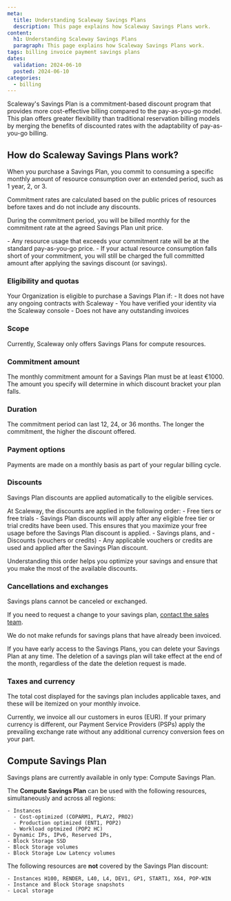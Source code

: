 ```yaml
---
meta:
  title: Understanding Scaleway Savings Plans
  description: This page explains how Scaleway Savings Plans work.
content:
  h1: Understanding Scaleway Savings Plans
  paragraph: This page explains how Scaleway Savings Plans work.
tags: billing invoice payment savings plans
dates:
  validation: 2024-06-10
  posted: 2024-06-10
categories:
  - billing
---
```


Scaleway's Savings Plan is a commitment-based discount program that provides more cost-effective billing compared to the pay-as-you-go model. This plan offers greater flexibility than traditional reservation billing models by merging the benefits of discounted rates with the adaptability of pay-as-you-go billing.

## How do Scaleway Savings Plans work?

When you purchase a Savings Plan, you commit to consuming a specific monthly amount of resource consumption over an extended period, such as 1 year, 2, or 3.

<Message type="note">
  Commitment rates are calculated based on the public prices of resources before taxes and do not include any discounts.
</Message>

During the commitment period, you will be billed monthly for the commitment rate at the agreed Savings Plan unit price.

<Message type="important">
  - Any resource usage that exceeds your commitment rate will be at the standard pay-as-you-go price.
  - If your actual resource consumption falls short of your commitment, you will still be charged the full committed amount after applying the savings discount (or savings).
</Message>

### Eligibility and quotas

Your Organization is eligible to purchase a Savings Plan if:
    - It does not have any ongoing contracts with Scaleway
    - You have verified your identity via the Scaleway console
    - Does not have any outstanding invoices

### Scope

Currently, Scaleway only offers Savings Plans for compute resources.

### Commitment amount

The monthly commitment amount for a Savings Plan must be at least €1000. The amount you specify will determine in which discount bracket your plan falls.

### Duration

The commitment period can last 12, 24, or 36 months. The longer the commitment, the higher the discount offered.

### Payment options

Payments are made on a monthly basis as part of your regular billing cycle.

### Discounts

Savings Plan discounts are applied automatically to the eligible services.

At Scaleway, the discounts are applied in the following order:
    - Free tiers or free trials - Savings Plan discounts will apply after any eligible free tier or trial credits have been used. This ensures that you maximize your free usage before the Savings Plan discount is applied.
    - Savings plans, and
    - Discounts (vouchers or credits) - Any applicable vouchers or credits are used and applied after the Savings Plan discount.

Understanding this order helps you optimize your savings and ensure that you make the most of the available discounts.

### Cancellations and exchanges

Savings plans cannot be canceled or exchanged.

If you need to request a change to your savings plan, [contact the sales team](https://www.scaleway.com/en/contact-sales/).

We do not make refunds for savings plans that have already been invoiced.

<Message type="important">
  If you have early access to the Savings Plans, you can delete your Savings Plan at any time. The deletion of a savings plan will take effect at the end of the month, regardless of the date the deletion request is made.
</Message>

### Taxes and currency

The total cost displayed for the savings plan includes applicable taxes, and these will be itemized on your monthly invoice.

Currently, we invoice all our customers in euros (EUR). If your primary currency is different, our Payment Service Providers (PSPs) apply the prevailing exchange rate without any additional currency conversion fees on your part.

## Compute Savings Plan

Savings plans are currently available in only type: Compute Savings Plan.

The **Compute Savings Plan** can be used with the following resources, simultaneously and across all regions:

    - Instances 
      - Cost-optimized (COPARM1, PLAY2, PRO2)
      - Production optimized (ENT1, POP2)
      - Workload optmized (POP2 HC) 
    - Dynamic IPs, IPv6, Reserved IPs,
    - Block Storage SSD
    - Block Storage volumes
    - Block Storage Low Latency volumes

The following resources are **not** covered by the Savings Plan discount:

    - Instances H100, RENDER, L40, L4, DEV1, GP1, START1, X64, POP-WIN
    - Instance and Block Storage snapshots 
    - Local storage 